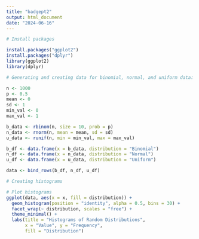 ---
title: "badgept2"
output: html_document
date: "2024-06-16"
---

```{r}
# Install packages

install.packages("ggplot2")
install.packages("dplyr")
library(ggplot2)
library(dplyr)

```

```{r}
# Generating and creating data for binomial, normal, and uniform data:

n <- 1000  
p <- 0.5   
mean <- 0  
sd <- 1    
min_val <- 0  
max_val <- 1  

b_data <- rbinom(n, size = 10, prob = p)
n_data <- rnorm(n, mean = mean, sd = sd)
u_data <- runif(n, min = min_val, max = max_val)

b_df <- data.frame(x = b_data, distribution = "Binomial")
n_df <- data.frame(x = n_data, distribution = "Normal")
u_df <- data.frame(x = u_data, distribution = "Uniform")

data <- bind_rows(b_df, n_df, u_df)

```

```{r}
# Creating histograms

# Plot histograms
ggplot(data, aes(x = x, fill = distribution)) +
  geom_histogram(position = "identity", alpha = 0.5, bins = 30) +
  facet_wrap(~ distribution, scales = "free") +
  theme_minimal() +
  labs(title = "Histograms of Random Distributions",
       x = "Value", y = "Frequency",
       fill = "Distribution")

```







